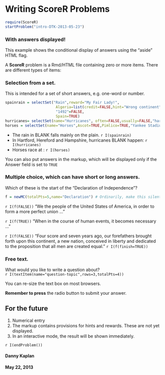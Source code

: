 Writing ScoreR Problems
========================================================

```r
require(ScoreR)
startProblem("intro-DTK-2013-05-23")
```

<aside>

### With answers displayed!
This example shows the conditional display of answers using the "aside" HTML flag.</aside>

A **ScoreR** problem is a Rmd/HTML file containing zero or more items.  There are different types of items:


### Selection from a set.

This is intended for a set of short answers, e.g. one-word or number.

```r
spainrain = selectSet("Rain",reward="My Fair Lady!",
                       Algeria=list(credit=FALSE,hint="Wrong continent"),
                       "1492"=FALSE,
                       Spain=TRUE)
hurricanes= selectSet(name="Hurricanes", often=FALSE,usually=FALSE,"hardly ever"=TRUE)
horses = selectSet(name="Horses",Ascot=TRUE,Pimlico=TRUE,"Yankee Stadium"=FALSE)
```

* The rain in BLANK falls mainly on the plain. `r I(spainrain)`
* In Hartford, Hereford and Hampshire, hurricanes BLANK happen: `r I(hurricanes)`
* Horses race at : `r I(horses)`

<aside>You can also put answers in the markup, which will be displayed only if the Answer field is set to `TRUE`</aside>

### Multiple choice, which can have short or long answers.

Which of these is the start of the "Declaration of Independence"?

```r
f = newMC(totalPts=5,name="Declaration") # Ordinarily, make this silent
```
`r I(f(FALSE))` "We the people of the United States of America, in order to form a more perfect union ..."

`r I(f(TRUE))` "When in the course of human events, it becomes necessary ..."

`r I(f(FALSE))` "Four score and seven years ago, our forefathers brought forth upon this continent, a new nation, conceived in liberty and dedicated to the proposition that all men are created equal." 
`r I(f(finish=TRUE))`

### Free text.

What would you like to write a question about?     
`r I(textItem(name="question-topic",rows=3,totalPts=4))`

You can re-size the text box on most browsers.  

**Remember to press** the radio button to submit your answer.

## For the future

1. Numerical entry
2. The markup contains provisions for hints and rewards.  These are not yet displayed.
3. In an interactive mode, the result will be shown immediately.

`r I(endProblem())`

#### Danny Kaplan
#### May 22, 2013